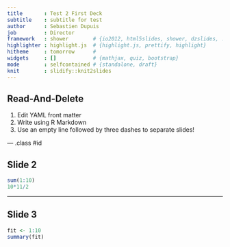 ```yaml
---
title       : Test 2 First Deck
subtitle    : subtitle for test
author      : Sebastien Dupuis
job         : Director
framework   : shower        # {io2012, html5slides, shower, dzslides, ...}
highlighter : highlight.js  # {highlight.js, prettify, highlight}
hitheme     : tomorrow      # 
widgets     : []            # {mathjax, quiz, bootstrap}
mode        : selfcontained # {standalone, draft}
knit        : slidify::knit2slides
---
```


## Read-And-Delete

1. Edit YAML front matter
2. Write using R Markdown
3. Use an empty line followed by three dashes to separate slides!

--- .class #id 

## Slide 2

```r
sum(1:10)
10*11/2
```

---

## Slide 3

```r
fit <- 1:10
summary(fit)
```
